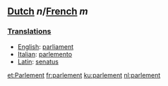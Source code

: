 ==[[Dutch]] ''n''/[[French]] ''m''==
===[[Translations]]===
*[[English]]: [[parliament]]
*[[Italian]]: [[parlemento]]
*[[Latin]]: [[senatus]]

[[et:Parlement]]
[[fr:parlement]]
[[ku:parlement]]
[[nl:parlement]]